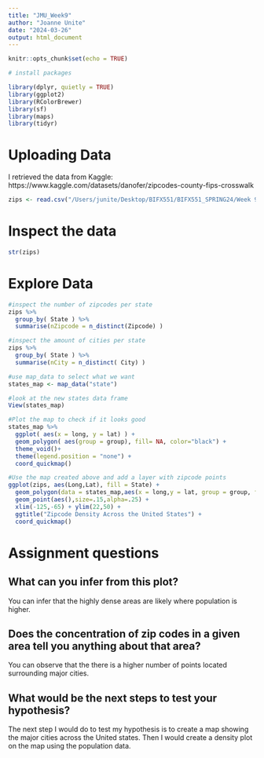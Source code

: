 ```yaml
---
title: "JMU_Week9"
author: "Joanne Unite"
date: "2024-03-26"
output: html_document
---
```


```r
knitr::opts_chunk$set(echo = TRUE)

# install packages

library(dplyr, quietly = TRUE)
library(ggplot2)
library(RColorBrewer)
library(sf)
library(maps)
library(tidyr)
```

# Uploading Data

I retrieved the data from Kaggle: https://www.kaggle.com/datasets/danofer/zipcodes-county-fips-crosswalk 

```r
zips <- read.csv("/Users/junite/Desktop/BIFX551/BIFX551_SPRING24/Week 9/JMU_Week 9/zipcode-database.csv")
```


# Inspect the data
```r
str(zips) 
```
# Explore Data

```r
#inspect the number of zipcodes per state
zips %>% 
  group_by( State ) %>% 
  summarise(nZipcode = n_distinct(Zipcode) )

#inspect the amount of cities per state
zips %>% 
  group_by( State ) %>%
  summarise(nCity = n_distinct( City) )

```





```r
#use map_data to select what we want
states_map <- map_data("state")

#look at the new states data frame
View(states_map)

#Plot the map to check if it looks good
states_map %>%
  ggplot( aes(x = long, y = lat) ) +
  geom_polygon( aes(group = group), fill= NA, color="black") +
  theme_void()+
  theme(legend.position = "none") +
  coord_quickmap()


```

```r
#Use the map created above and add a layer with zipcode points
ggplot(zips, aes(Long,Lat), fill = State) +
  geom_polygon(data = states_map,aes(x = long,y = lat, group = group, fill = region),color='blue', show.legend = FALSE, alpha=.35) +
  geom_point(aes(),size=.15,alpha=.25) +
  xlim(-125,-65) + ylim(22,50) + 
  ggtitle("Zipcode Density Across the United States") + 
  coord_quickmap()
```

# Assignment questions

## What can you infer from this plot?

You can infer that the highly dense areas are likely where population is higher.

## Does the concentration of zip codes in a given area tell you anything about that area?

You can observe that the there is a higher number of points located surrounding major cities. 

## What would be the next steps to test your hypothesis?

The next step I would do to test my hypothesis is to create a map showing the major cities across the United states. Then I would create a density plot on the map using the population data.
